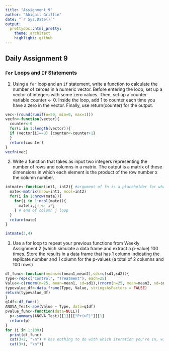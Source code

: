 ```yaml
---
title: "Assignment 9"
author: "Abigail Griffin"
date: "`r Sys.Date()`"
output:
  prettydoc::html_pretty:
    theme: architect
    highlight: github
---
```

## Daily Assignment 9

### `For` Loops and `If` Statements

1. Using a `for` loop and an `if` statement, write a function to calculate the number of zeroes in a numeric vector. Before entering the loop, set up a vector of integers with some zero values. Then, set up a counter variable counter <- 0. Inside the loop, add 1 to counter each time you have a zero in the vector. Finally, use return(counter) for the output.
```r
vec<-(round(runif(n=50, min=0, max=1)))
vecfn<-function(vector){
  counter<-0
  for(i in 1:length(vector)){
  if (vector[i]==0) {counter<-counter+1}
  }
  return(counter)
}
vecfn(vec)

```


2. Write a function that takes as input two integers representing the number of rows and columns in a matrix. The output is a matrix of these dimensions in which each element is the product of the row number x the column number.
```r

intmate<-function(int1, int2){ #argument of fn is a placeholder for what the fn is going to take
  mate<-matrix(nrow=int1, ncol=int2)
  for(i in 1:nrow(mate)){
    for(j in 1:ncol(mate)){
      mate[i,j] <- i*j
    } # end of column j loop
  }
  return(mate)
}

intmate(3,4)

```


3. Use a for loop to repeat your previous functions from Weekly Assignment 2 (which simulate a data frame and extract a p-value) 100 times. Store the results in a data frame that has 1 column indicating the replicate number and 1 column for the p-values (a total of 2 columns and 100 rows)
```r
df_func<-function(means=c(mean1,mean2),sds=c(sd1,sd2)){
Type<-rep(c("Control", "Treatment"), each=25)
Value<-c(rnorm(n=25, mean=mean1, sd=sd1),(rnorm(n=25, mean=mean2, sd=sd2)))
typevalue_df<-data.frame(Type, Value, stringsAsFactors = FALSE)
return(typevalue_df)
}
q1df<-df_func()
ANOVA_Test<-aov(Value ~ Type, data=q1df)
pvalue_func<-function(data=NULL){
  p<-summary(ANOVA_Test)[[1]][["Pr(>F)"]][1]
  return(p)
}
for (i in 1:100){
  print(df_func)
  cat(3+2, "\n") # has nothing to do with which iteration you're in, will always produce the same value (5) in the loop
  cat(3+i, "\n")}

```



